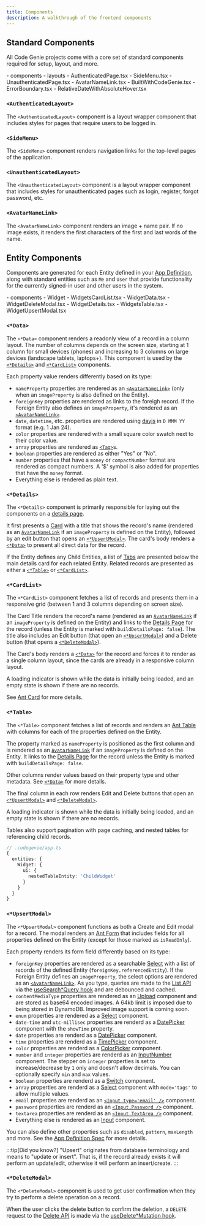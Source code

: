 ```yaml
---
title: Components
description: A walkthrough of the frontend components
---
```



## Standard Components

All Code Genie projects come with a core set of standard components required for setup, layout, and more.

<FileTree>
- components
  - layouts
    - AuthenticatedPage.tsx
    - SideMenu.tsx
    - UnauthenticatedPage.tsx
  - AvatarNameLink.tsx
  - BuiltWithCodeGenie.tsx
  - ErrorBoundary.tsx
  - RelativeDateWithAbsoluteHover.tsx
</FileTree>

### `<AuthenticatedLayout>`
The `<AuthenticatedLayout>` component is a layout wrapper component that includes styles for pages that require users to be logged in.

### `<SideMenu>`
The `<SideMenu>` component renders navigation links for the top-level pages of the application.

### `<UnauthenticatedLayout>`
The `<UnauthenticatedLayout>` component is a layout wrapper component that includes styles for unauthenticated pages such as login, register, forgot password, etc.

### `<AvatarNameLink>`
The `<AvatarNameLink>` component renders an image + name pair. If no image exists, it renders the first characters of the first and last words of the name.

## Entity Components

Components are generated for each Entity defined in your [App Definition](#../../spec/app-definition), along with standard entities such as `Me` and `User` that provide functionality for the currently signed-in user and other users in the system.

<FileTree>
- components
  - Widget
    - WidgetsCardList.tsx
    - WidgetData.tsx
    - WidgetDeleteModal.tsx
    - WidgetDetails.tsx
    - WidgetsTable.tsx
    - WidgetUpsertModal.tsx
</FileTree>

### `<*Data>`

The `<*Data>` component renders a readonly view of a record in a column layout. The number of columns depends on the screen size, starting at 1 column for small devices (phones) and increasing to 3 columns on large devices (landscape tablets, laptops+). This component is used by the [`<*Details>`](#details) and [`<*CardList>`](#cardlist) components.

Each property value renders differently based on its type:

- `nameProperty` properties are rendered as an [`<AvatarNameLink>`](#avatarnamelink) (only when an `imageProperty` is also defined on the Entity).
- `foreignKey` properties are rendered as links to the foreigh record. If the Foreign Entity also defines an `imageProperty`, it's rendered as an [`<AvatarNameLink>`](#avatarnamelink).
- `date`, `datetime`, etc. properties are rendered using [dayjs](https://day.js.org/) in `D MMM YY` format (e.g. 1 Jan 24).
- `color` properties are rendered with a small square color swatch next to their color value.
- `array` properties are rendered as [`<Tag>`](https://ant.design/components/Tag)s.
- `boolean` properties are rendered as either "Yes" or "No".
- `number` properties that have a `money` or `compactNumber` format are rendered as compact numbers. A '$' symbol is also added for properties that have the `money` format.
- Everything else is rendered as plain text.

### `<*Details>`

The `<*Details>` component is primarily responsible for laying out the components on a [details page](./pages#entity-pages).

It first presents a [Card](https://ant.design/components/Card) with a title that shows the record's name (rendered as an [`AvatarNameLink`](#avatarnamelink) if an `imageProperty` is defined on the Entity), followed by an edit button that opens an [`<*UpsertModal>`](#upsertmodal). The card's body renders a [`<*Data>`](#data) to present all direct data for the record.

If the Entity defines any Child Entities, a list of [Tabs](https://ant.design/components/Tabs) are presented below the main details card for each related Entity. Related records are presented as either a [`<*Table>`](#table) or [`<*CardList>`](#cardlist).

### `<*CardList>`

The `<*CardList>` component fetches a list of records and presents them in a responsive grid (between 1 and 3 columns depending on screen size).

The Card Title renders the record's name (rendered as an [`AvatarNameLink`](#avatarnamelink) if an `imageProperty` is defined on the Entity) and links to the [Details Page](./pages#details-page) for the record (unless the Entity is marked with `buildDetailsPage: false`). The title also includes an Edit button (that open an [`<*UpsertModal>`](#upsertmodal)) and a Delete button (that opens a [`<*DeleteModal>`](#deletemodal)).

The Card's body renders a [`<*Data>`](#data) for the record and forces it to render as a single column layout, since the cards are already in a responsive column layout.

A loading indicator is shown while the data is initially being loaded, and an empty state is shown if there are no records.

See [Ant Card](https://ant.design/components/card) for more details.

### `<*Table>`

The `<*Table>` component fetches a list of records and renders an [Ant Table](https://ant.design/components/table) with columns for each of the properties defined on the Entity.

The property marked as `nameProperty` is positioned as the first column and is rendered as an [`AvatarNameLink`](#avatarnamelink) if an `imageProperty` is defined on the Entity. It links to the [Details Page](#details-page) for the record unless the Entity is marked with `buildDetailsPage: false`.

Other columns render values based on their property type and other metadata. See [`<*Data>`](#data) for more details.

The final column in each row renders Edit and Delete buttons that open an [`<*UpsertModal>`](#upsertmodal) and [`<*DeleteModal>`](#deletemodal).

A loading indicator is shown while the data is initially being loaded, and an empty state is shown if there are no records.

Tables also support pagination with page caching, and nested tables for referencing child records.

```typescript
// .codegenie/app.ts
{
  entities: {
    Widget: {
      ui: {
        nestedTableEntity: 'ChildWidget'
      }
    }
  }
}
```

### `<*UpsertModal>`

The `<*UpsertModal>` component functions as both a Create and Edit modal for a record. The modal renders an [Ant Form](https://ant.design/components/form) that includes fields for all properties defined on the Entity (except for those marked as `isReadOnly`).

Each property renders its form field differently based on its type:

- `foreignKey` properties are rendered as a searchable [Select](https://ant.design/components/select) with a list of records of the defined Entity (`foreignKey.referencedEntity`). If the Foreign Entity defines an `imageProperty`, the select options are rendered as an [`<AvatarNameLink>`](#avatarnamelink). As you type, queries are made to the [List API](../backend#list-api#list-api) via the [useSearch*Query hook](./hooks#usesearch-query) and are debounced and cached.
- `contentMediaType` properties are rendered as an [Upload](https://ant.design/components/select) component and are stored as base64 encoded images. A 64kb limit is imposed due to being stored in DynamoDB. Improved image support is coming soon.
- `enum` properties are rendered as a [Select](https://ant.design/components/select) component.
- `date-time` and `utc-millisec` properties are renderd as a [DatePicker](https://ant.design/components/datepicker) component with the `showTime` property.
- `date` properties are renderd as a [DatePicker](https://ant.design/components/datepicker) component.
- `time` properties are renderd as a [TimePicker](https://ant.design/components/timepicker) component.
- `color` properties are renderd as a [ColorPicker](https://ant.design/components/colorpicker) component.
- `number` and `integer` properties are renderd as an [InputNumber](https://ant.design/components/inputnumber) component. The stepper on `integer` properties is set to increase/decrease by `1` only and doesn't allow decimals. You can optionally specify `min` and `max` values.
- `boolean` properties are renderd as a [Switch](https://ant.design/components/switch) component.
- `array` properties are renderd as a [Select](https://ant.design/components/select) component with `mode='tags'` to allow multiple values.
- `email` properties are renderd as an [`<Input type='email' />`](https://ant.design/components/input#email) component.
- `password` properties are renderd as an [`<Input.Password />`](https://ant.design/components/inputpassword) component.
- `textarea` properties are renderd as an [`<Input.TextArea />`](https://ant.design/components/inputtextarea) component.
- Everything else is rendered as an [Input](https://ant.design/components/input) component.

You can also define other properties such as `disabled`, `pattern`, `maxLength` and more. See the [App Definition Spec](../spec/app-definition) for more details.

:::tip[Did you know?]
"Upsert" originates from database terminology and means to "update or insert". That is, if the record already exists it will perform an update/edit, otherwise it will perform an insert/create.
:::

### `<*DeleteModal>`

The `<*DeleteModal>` component is used to get user confirmation when they try to perform a delete operation on a record.

When the user clicks the delete button to confirm the deletion, a `DELETE` request to the [Delete API]() is made via the [useDelete*Mutation hook](./hooks#usedelete-mutation).

